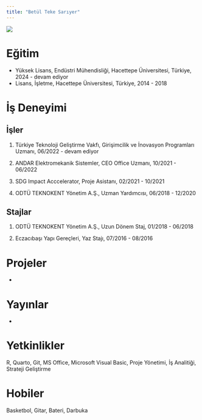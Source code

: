 ```yaml
---
title: "Betül Teke Sarıyer"
---
```


![](/assets/images/betultekesariyer.jpg){fig-align="center"}

# Eğitim

-   Yüksek Lisans, Endüstri Mühendisliği, Hacettepe Üniversitesi, Türkiye, 2024 - devam ediyor
-   Lisans, İşletme, Hacettepe Üniversitesi, Türkiye, 2014 - 2018

# İş Deneyimi

## İşler

1.  Türkiye Teknoloji Geliştirme Vakfı, Girişimcilik ve İnovasyon Programları Uzmanı, 06/2022 - devam ediyor

2.  ANDAR Elektromekanik Sistemler, CEO Office Uzmanı, 10/2021 - 06/2022

3.  SDG Impact Acccelerator, Proje Asistanı, 02/2021 - 10/2021 

4.  ODTÜ TEKNOKENT Yönetim A.Ş., Uzman Yardımcısı, 06/2018 - 12/2020

## Stajlar

1.  ODTÜ TEKNOKENT Yönetim A.Ş., Uzun Dönem Staj, 01/2018 - 06/2018

2.  Eczacıbaşı Yapı Gereçleri, Yaz Stajı, 07/2016 - 08/2016

# Projeler

-

# Yayınlar

-

# Yetkinlikler

R, Quarto, Git, MS Office, Microsoft Visual Basic, Proje Yönetimi, İş Analitiği, Strateji Geliştirme

# Hobiler

Basketbol, Gitar, Bateri, Darbuka
